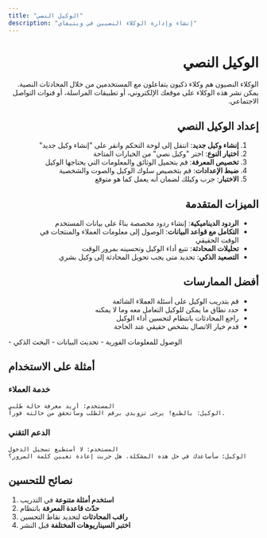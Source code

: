```yaml
---
title: "الوكيل النصي"
description: "إنشاء وإدارة الوكلاء النصيين في ويتيفاي"
---
```


<div dir="rtl">

# الوكيل النصي

الوكلاء النصيون هم وكلاء ذكيون يتفاعلون مع المستخدمين من خلال المحادثات النصية. يمكن نشر هذه الوكلاء على موقعك الإلكتروني، أو تطبيقات المراسلة، أو قنوات التواصل الاجتماعي.

## إعداد الوكيل النصي

1. **إنشاء وكيل جديد**: انتقل إلى لوحة التحكم وانقر على "إنشاء وكيل جديد"
2. **اختيار النوع**: اختر "وكيل نصي" من الخيارات المتاحة
3. **تخصيص المعرفة**: قم بتحميل الوثائق والمعلومات التي يحتاجها الوكيل
4. **ضبط الإعدادات**: قم بتخصيص سلوك الوكيل والصوت والشخصية
5. **الاختبار**: جرب وكيلك لضمان أنه يعمل كما هو متوقع

## الميزات المتقدمة

- **الردود الديناميكية**: إنشاء ردود مخصصة بناءً على بيانات المستخدم
- **التكامل مع قواعد البيانات**: الوصول إلى معلومات العملاء والمنتجات في الوقت الحقيقي
- **تحليلات المحادثة**: تتبع أداء الوكيل وتحسينه بمرور الوقت
- **التصعيد الذكي**: تحديد متى يجب تحويل المحادثة إلى وكيل بشري

## أفضل الممارسات

- قم بتدريب الوكيل على أسئلة العملاء الشائعة
- حدد نطاق ما يمكن للوكيل التعامل معه وما لا يمكنه
- راجع المحادثات بانتظام لتحسين أداء الوكيل
- قدم خيار الاتصال بشخص حقيقي عند الحاجة

</div>
- الوصول للمعلومات الفورية
- تحديث البيانات
- البحث الذكي

## أمثلة على الاستخدام

### خدمة العملاء
```
المستخدم: أريد معرفة حالة طلبي
الوكيل: بالطبع! يرجى تزويدي برقم الطلب وسأتحقق من حالته فوراً.
```

### الدعم التقني
```
المستخدم: لا أستطيع تسجيل الدخول
الوكيل: سأساعدك في حل هذه المشكلة. هل جربت إعادة تعيين كلمة المرور؟
```

## نصائح للتحسين

1. **استخدم أمثلة متنوعة** في التدريب
2. **حدّث قاعدة المعرفة** بانتظام  
3. **راقب المحادثات** لتحديد نقاط التحسين
4. **اختبر السيناريوهات المختلفة** قبل النشر
